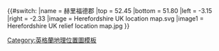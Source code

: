 {{#switch:{{{1}}}
|name   = 赫里福德郡
|top    = 52.45
|bottom = 51.80
|left   = -3.15
|right  = -2.33
|image  = Herefordshire UK location map.svg
|image1 = Herefordshire UK relief location map.jpg
}}<noinclude>{{Location map/Info}}
[[Category:英格蘭地理位置圖模板]]
{{Documentation}}
</noinclude>